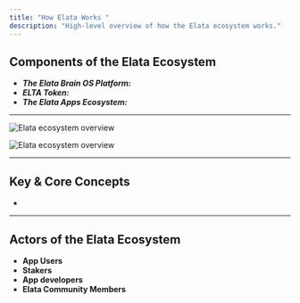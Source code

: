 ```yaml
---
title: "How Elata Works "
description: "High-level overview of how the Elata ecosystem works."
---
```


## Components of the Elata Ecosystem

- **_The Elata Brain OS Platform:_**
- **_ELTA Token:_**
- **_The Elata Apps Ecosystem:_**

---

<img
  src="/images/elata-eco-overview-light.svg"
  alt="Elata ecosystem overview"
  className="block dark:hidden"
/>

<img
  src="/images/elata-eco-overview-dark.svg"
  alt="Elata ecosystem overview"
  className="hidden dark:block"
/>

---

## Key & Core Concepts

- 

---

## Actors of the Elata Ecosystem

- **App Users**
- **Stakers**
- **App developers**
- **Elata Community Members**